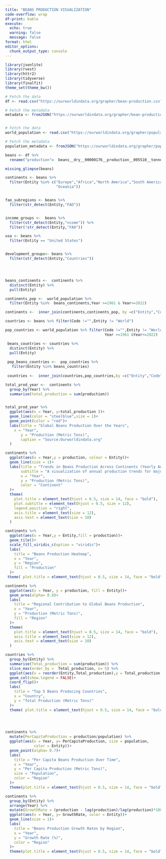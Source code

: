 ```yaml
---
title: "BEANS PRODUCTION VISUALIZATION"
code-overflow: wrap
df-print: kable
execute: 
  echo: true
  warning: false
  message: false
format: html
editor_options: 
  chunk_output_type: console
---
```


```r
library(jsonlite)
library(rvest)
library(httr2)
library(tidyverse)
library(finalfit)
theme_set(theme_bw())
```

```r


# Fetch the data
df <- read.csv("https://ourworldindata.org/grapher/bean-production.csv?v=1&csvType=full&useColumnShortNames=true")

# Fetch the metadata
metadata <- fromJSON("https://ourworldindata.org/grapher/bean-production.metadata.json?v=1&csvType=full&useColumnShortNames=true")


# Fetch the data
world_population <- read.csv("https://ourworldindata.org/grapher/population-regions-with-projections.csv?v=1&csvType=full&useColumnShortNames=true")

# Fetch the metadata
population_metadata <- fromJSON("https://ourworldindata.org/grapher/population-regions-with-projections.metadata.json?v=1&csvType=full&useColumnShortNames=true")
```

```r
beans <- df %>% 
  rename("production"=  beans__dry__00000176__production__005510__tonnes)
```

```r
missing_glimpse(beans)
```

```r
continents <- beans %>% 
  filter(Entity %in% c("Europe","Africa","North America","South America","Asia",
                       "Oceania"))


fao_subregions <- beans %>% 
  filter(str_detect(Entity,"FAO"))


income_groups <-  beans %>% 
  filter(str_detect(Entity,"ncome")) %>% 
  filter(!str_detect(Entity,"FAO"))

usa <- beans %>% 
  filter(Entity == "United States")


development_groups<- beans %>% 
  filter(str_detect(Entity,"Countries"))





```

```r
beans_continents <-  continents %>% 
  distinct(Entity) %>% 
  pull(Entity)

continents_pop <-  world_population %>% 
  filter(Entity %in%  beans_continents,Year >=1961 & Year<=2022)

continents <-  inner_join(continents,continents_pop, by =c("Entity","Code", "Year"),relationship = 'many-to-many')
```

```r

countries <- beans %>% filter(Code !="",Entity != "World")

pop_countries <- world_population %>% filter(Code !="",Entity != "World",
                                             Year >=1961 &Year<=2022)

 beans_countries <- countries %>% 
  distinct(Entity) %>% 
  pull(Entity)
 
 pop_beans_countries <-  pop_countries %>% 
   filter(Entity %in% beans_countries)
 
 countries <-  inner_join(countries,pop_countries,by =c("Entity","Code", "Year"),relationship = 'many-to-many')
```

```r
total_prod_year <-  continents %>% 
  group_by(Year) %>% 
  summarise(total_production = sum(production))


total_prod_year %>% 
  ggplot(aes(x = Year, y=total_production ))+
  geom_line(color = "steelblue",size = 1)+
  geom_point(color = "red")+
  labs(title = "Global Beans Production Over the Years",
    x = "Year",
       y = "Production (Metric Tons)",           
       caption = "Source:Ourworldindata.org"
  )

```

```r

continents %>% 
  ggplot(aes(x = Year,y = production, colour = Entity))+
  geom_line(size = 1)+
  labs(title = "Trends in Beans Production Across Continents (Yearly Analysis)",
       subtitle = "A visualization of annual production trends for major continents",
       x = "Year",
       y = "Production (Metric Tons)",           
       color = "Continent"
  )+
  theme(
    plot.title = element_text(hjust = 0.5, size = 14, face = "bold"), 
    plot.subtitle = element_text(hjust = 0.5, size = 12),            
    legend.position = "right",                                    
    axis.title = element_text(size = 12),
    axis.text = element_text(size = 10)
  )
```

```r
continents %>% 
  ggplot(aes(x = Year,y = Entity,fill = production))+
  geom_tile()+
  scale_fill_viridis_c(option = "viridis")+
  labs(
    title = "Beans Production Heatmap",
    x = "Year",
    y = "Region",
    fill = "Production"
  )+
 theme( plot.title = element_text(hjust = 0.5, size = 14, face = "bold"))

```

```r
continents %>% 
  ggplot(aes(x = Year, y = production, fill = Entity))+
  geom_area(alpha= 0.8)+
  labs(
    title = "Regional Contribution to Global Beans Production",
    x = "Year",
    y = "Production (Metric Tons)",
    fill = "Region"
  )+
  theme(
    plot.title = element_text(hjust = 0.5, size = 14, face = "bold"),
    axis.title = element_text(size = 12),
    axis.text = element_text(size = 10)
  )
```

```r
countries %>%  
  group_by(Entity) %>% 
  summarise(Total_production = sum(production)) %>% 
  slice_max(order_by =  Total_production, n= 5) %>%  
  ggplot(aes(x = reorder(Entity,Total_production),y = Total_production,fill = Entity))+
  geom_col(show.legend = FALSE)+
  coord_flip()+
  labs(
    title = "Top 5 Beans Producing Countries",
    x = "Country",
    y = "Total Production (Metric Tons)"
  )+
  theme( plot.title = element_text(hjust = 0.5, size = 14, face = "bold")) 


  
```

```r

continents %>% 
  mutate(PerCapitaProduction = production/population) %>% 
  ggplot(aes(x = Year, y= PerCapitaProduction, size = population,
             color = Entity))+
  geom_point(alpha= 0.7)+
  labs(
    title = "Per Capita Beans Production Over Time",
    x = "Year",
    y = "Per Capita Production (Metric Tons)",
    size = "Population",
    color = "Region"
  )+
  theme(plot.title = element_text(hjust = 0.5, size = 14, face = "bold"))

```

```r
continents %>% 
  group_by(Entity) %>% 
  arrange(Year) %>% 
  mutate(GrowthRate = (production - lag(production)/lag(production)*100)) %>% 
  ggplot(aes(x = Year, y= GrowthRate, color = Entity))+
  geom_line(size = 1)+
  labs(
    title = "Beans Production Growth Rates by Region",
    x = "Year",
    y = "Growth Rate (%)",
    color = "Region"
  )+
  theme(plot.title = element_text(hjust = 0.5, size = 14, face = "bold"))
```

